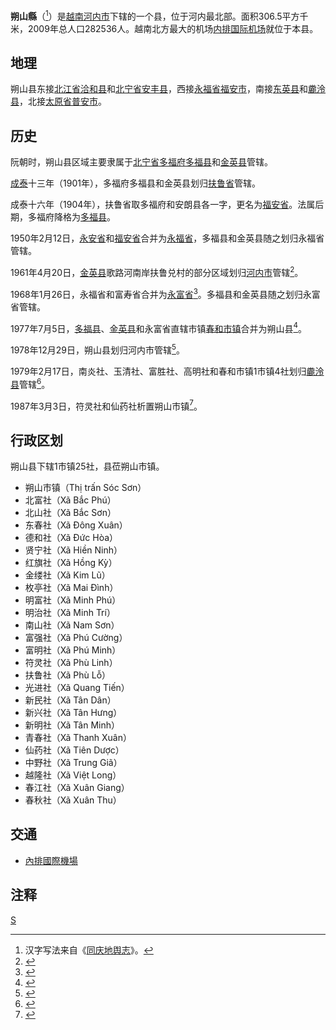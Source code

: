 {{Infobox Settlement
|name                   = 朔山县
|settlement_type        = 县
|official_name          = 
|other_name             = 
|native_name            = {{lang|vi|Huyện Sóc Sơn}}
|nickname               = 
|motto                  = 
|image_skyline          = NoiBaioutside.jpg
|imagesize              = 
|image_caption          = [[内排国际机场|内排国际机场]]
|image_flag             = 
|flag_size              = 
|image_seal             = 
|seal_size              = 
|image_shield           = 
|shield_size            = 
|image_blank_emblem     = 
|blank_emblem_size      = 
|image_map              = {{Infobox mapframe|frame-width=250|zoom=11}}
|mapsize                = 
|map_caption            = 
|image_map1             = Bản đồ Hà Nội.png
|mapsize1               = 
|map_caption1           = 朔山县在河内市的位置
|pushpin_map            = Vietnam
|pushpin_label_position = bottom
|pushpin_map_caption    = 朔山县在越南的位置
|pushpin_map1           = 
|pushpin_label_position1= 
|pushpin_map_caption1   = 
|subdivision_type       = 国家
|subdivision_name       = {{flag|Vietnam}}
|subdivision_type1      = [[越南行政区划|直辖市]]
|subdivision_name1      = [[河内市|河内市]]
|subdivision_type2      = 行政区划
|subdivision_name2      = 1市镇25社
|subdivision_type3      = 
|subdivision_name3      = 
|seat_type              = 县莅
|seat                   = {{link-vi|朔山市镇|Sóc Sơn (thị trấn)}}
|government_type        = 
|leader_title           = 
|leader_name            = 
|leader_title1          = 
|leader_name1           = 
|established_title      = 
|established_date       = 
|area_magnitude         = 
|unit_pref              = 
|area_footnotes         = 
|area_total_km2         = 306.5
|area_land_km2          = 
|area_water_km2         = 
|area_water_percent     = 
|area_urban_km2         = 
|area_metro_km2         = 
|population_as_of       = 2009年
|population_footnotes   = 
|population_note        = 
|population_total       = 282536
|population_density_km2 = auto
|population_metro             = 
|population_density_metro_km2 = 
|population_urban             = 
|population_density_urban_km2 = 
|timezone               = [[越南标准时间|越南标准时间]]
|utc_offset             = +7
|elevation_footnotes    = 
|elevation_m            = 
|coor_type              = 
|coordinates            = 
|postal_code_type       = 
|postal_code            = 
|area_code              = 
|website                = [https://socson.hanoi.gov.vn 朔山县电子信息门户网站]
|footnotes              = 
}}
'''朔山縣'''（{{vie|v=Huyện Sóc Sơn|hn=縣朔山}}<ref>汉字写法来自《[[同庆地舆志|同庆地舆志]]》。</ref>）是[[越南|越南]][[河内市|河内市]]下辖的一个县，位于河内最北部。面积306.5平方千米，2009年总人口282536人。越南北方最大的机场[[内排国际机场|内排国际机场]]就位于本县。

==地理==
朔山县东接[[北江省|北江省]][[洽和县|洽和县]]和[[北宁省|北宁省]][[安丰县|安丰县]]，西接[[永福省|永福省]][[福安市_(越南)|福安市]]，南接[[东英县|东英县]]和[[麊泠县|麊泠县]]，北接[[太原省|太原省]][[普安市|普安市]]。

==历史==
阮朝时，朔山县区域主要隶属于[[北宁省|北宁省]][[多福府|多福府]][[多福县|多福县]]和[[金英县|金英县]]管辖。

[[成泰|成泰]]十三年（1901年），多福府多福县和金英县划归[[扶鲁省|扶鲁省]]管辖。

成泰十六年（1904年），扶鲁省取多福府和安朗县各一字，更名为[[福安省|福安省]]。法属后期，多福府降格为[[多福县|多福县]]。

1950年2月12日，[[永安省|永安省]]和[[福安省|福安省]]合并为[[永福省|永福省]]，多福县和金英县随之划归永福省管辖。

1961年4月20日，[[金英县|金英县]]歌路河南岸扶鲁兑村的部分区域划归[[河内市|河内市]]管辖<ref>{{Cite web |url=https://thuvienphapluat.vn/van-ban/Bo-may-hanh-chinh/Nghi-Quyet-mo-rong-thanh-pho-Ha-Noi/42689/noi-dung.aspx |title=Nghị Quyết về việc mở rộng thành phố Hà Nội do Quốc hội ban hành |access-date=2020-02-22 |archive-date=2020-04-01 |archive-url=https://web.archive.org/web/20200401095432/https://thuvienphapluat.vn/van-ban/Bo-may-hanh-chinh/Nghi-Quyet-mo-rong-thanh-pho-Ha-Noi/42689/noi-dung.aspx |dead-url=no }}</ref>。

1968年1月26日，永福省和富寿省合并为[[永富省|永富省]]<ref>{{Cite web |url=https://thuvienphapluat.vn/van-ban/Bo-may-hanh-chinh/Nghi-quyet-504-NQ-TVQH-phe-chuan-hop-nhat-hai-tinh-Vinh-Phuc-va-Phu-Tho-thanh-Vinh-Phu-va-hop-nhat-hai-tinh-Hai-Duong-va-Hung-Yen-thanh-Hai-Hung/18359/noi-dung.aspx |title=Nghị quyết số 504-NQ/TVQH về việc phê chuẩn việc hợp nhất hai tỉnh Vĩnh Phúc và Phú Thọ thành một tỉnh lấy tên là tỉnh Vĩnh Phú và việc hợp nhất hai tỉnh Hải Dương và Hưng Yên thành một tỉnh lấy tên là tỉnh Hải Hưng do Ủy ban thường vụ Quốc Hội ban hành |access-date=2020-04-16 |archive-date=2020-04-05 |archive-url=https://web.archive.org/web/20200405084453/https://thuvienphapluat.vn/van-ban/Bo-may-hanh-chinh/Nghi-quyet-504-NQ-TVQH-phe-chuan-hop-nhat-hai-tinh-Vinh-Phuc-va-Phu-Tho-thanh-Vinh-Phu-va-hop-nhat-hai-tinh-Hai-Duong-va-Hung-Yen-thanh-Hai-Hung/18359/noi-dung.aspx |dead-url=no }}</ref>。多福县和金英县随之划归永富省管辖。

1977年7月5日，[[多福县|多福县]]、[[金英县|金英县]]和永富省直辖市镇[[春和市镇|春和市镇]]合并为朔山县<ref>{{Cite web |url=https://thuvienphapluat.vn/van-ban/Bo-may-hanh-chinh/Quyet-dinh-178-CP-hop-nhat-dieu-chinh-dia-gioi-huyen-thuoc-tinh-Vinh-Phu-57438.aspx |title=Quyết định 178-CP năm 1977 về việc hợp nhất và điều chỉnh địa giới một số huyện thuộc tỉnh Vĩnh Phú do Hội đồng Chính phủ ban hành |access-date=2020-02-22 |archive-date=2020-04-01 |archive-url=https://web.archive.org/web/20200401172322/https://thuvienphapluat.vn/van-ban/Bo-may-hanh-chinh/Quyet-dinh-178-CP-hop-nhat-dieu-chinh-dia-gioi-huyen-thuoc-tinh-Vinh-Phu-57438.aspx |dead-url=no }}</ref>。

1978年12月29日，朔山县划归河内市管辖<ref>{{Cite web |url=https://thuvienphapluat.vn/van-ban/Bo-may-hanh-chinh/Nghi-quyet-phe-chuan-viec-phan-vach-lai-dia-gioi-thanh-pho-Ha-Noi-TPHCM-cac-tinh-Ha-Son-Binh-Vinh-Phu-Cao-Lang-Bac-Thai-Quang-Ninh-va-Dong-Nai/42744/noi-dung.aspx |title=Nghị quyết về việc phê chuẩn việc phân vạch lại địa giới thành phố Hà Nội, thành phố Hồ Chí Minh, các tỉnh Hà Sơn Bình, Vĩnh Phú, Cao Lạng, Bắc Thái, Quảng Ninh và Đồng Nai do Quốc hội ban hành |access-date=2020-02-22 |archive-date=2020-04-01 |archive-url=https://web.archive.org/web/20200401095438/https://thuvienphapluat.vn/van-ban/Bo-may-hanh-chinh/Nghi-quyet-phe-chuan-viec-phan-vach-lai-dia-gioi-thanh-pho-Ha-Noi-TPHCM-cac-tinh-Ha-Son-Binh-Vinh-Phu-Cao-Lang-Bac-Thai-Quang-Ninh-va-Dong-Nai/42744/noi-dung.aspx |dead-url=no }}</ref>。

1979年2月17日，南炎社、玉清社、富胜社、高明社和春和市镇1市镇4社划归[[麊泠县|麊泠县]]管辖<ref>{{Cite web |url=https://thuvienphapluat.vn/van-ban/Bo-may-hanh-chinh/Quyet-dinh-49-CP-dieu-chinh-dia-gioi-xa-thi-tran-huyen-Soc-Son-Me-Linh-Hoai-Duc-Phuc-Tho-Thanh-Tri-thuoc-Ha-Noi-58079.aspx |title=Quyết định 49-CP năm 1979 điều chỉnh địa giới một số xã, thị trấn thuộc các huyện Sóc Sơn, Mê Linh, Hoài Đức, Phúc Thọ và Thanh Trì thuộc thành phố Hà Nội do Hội đồng Chính phủ ban hành |access-date=2020-04-16 |archive-date=2019-04-25 |archive-url=https://web.archive.org/web/20190425135831/https://thuvienphapluat.vn/van-ban/Bo-may-hanh-chinh/Quyet-dinh-49-CP-dieu-chinh-dia-gioi-xa-thi-tran-huyen-Soc-Son-Me-Linh-Hoai-Duc-Phuc-Tho-Thanh-Tri-thuoc-Ha-Noi-58079.aspx |dead-url=no }}</ref>。

1987年3月3日，符灵社和仙药社析置朔山市镇<ref>{{Cite web |url=https://thuvienphapluat.vn/van-ban/Bo-may-hanh-chinh/Quyet-dinh-45-HDDBT-thanh-lap-thi-tran-cua-cac-huyen-ba-vi-soc-son-thanh-pho-ha-noi-37299.aspx |title=Quyết định 45-HDDBT năm 1987 thành lập thị trấn của các huyện ba vì và sóc sơn thuộc thành phố hà nội do Hội đồng Bộ trưởng ban hành |access-date=2020-04-16 |archive-date=2020-04-02 |archive-url=https://web.archive.org/web/20200402045450/https://thuvienphapluat.vn/van-ban/Bo-may-hanh-chinh/Quyet-dinh-45-HDDBT-thanh-lap-thi-tran-cua-cac-huyen-ba-vi-soc-son-thanh-pho-ha-noi-37299.aspx |dead-url=no }}</ref>。

==行政区划==
朔山县下辖1市镇25社，县莅朔山市镇。
*朔山市镇（Thị trấn Sóc Sơn）
*北富社（Xã Bắc Phú）
*北山社（Xã Bắc Sơn）
*东春社（Xã Đông Xuân）
*德和社（Xã Đức Hòa）
*贤宁社（Xã Hiền Ninh）
*红旗社（Xã Hồng Kỳ）
*金缕社（Xã Kim Lũ）
*枚亭社（Xã Mai Đình）
*明富社（Xã Minh Phú）
*明治社（Xã Minh Trí）
*南山社（Xã Nam Sơn）
*富强社（Xã Phú Cường）
*富明社（Xã Phú Minh）
*符灵社（Xã Phù Linh）
*扶鲁社（Xã Phù Lỗ）
*光进社（Xã Quang Tiến）
*新民社（Xã Tân Dân）
*新兴社（Xã Tân Hưng）
*新明社（Xã Tân Minh）
*青春社（Xã Thanh Xuân）
*仙药社（Xã Tiên Dược）
*中野社（Xã Trung Giã）
*越隆社（Xã Việt Long）
*春江社（Xã Xuân Giang）
*春秋社（Xã Xuân Thu）

==交通==
*[[內排國際機場|內排國際機場]]

==注释==
{{reflist|2}}
{{河内市行政区划}}
{{越南红河三角洲之县市镇区域划分}}

[[Category:河内市县份|S]]